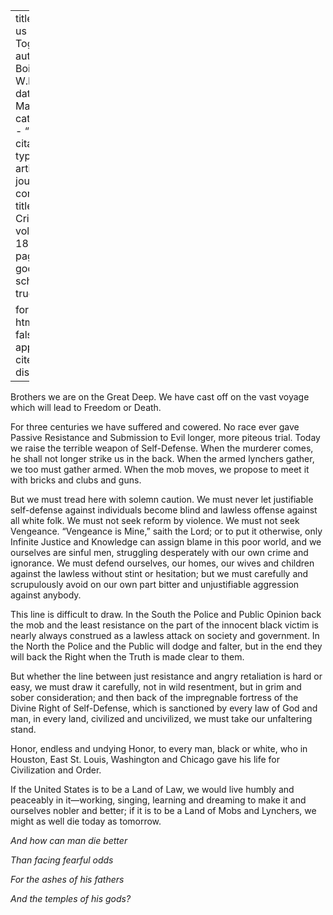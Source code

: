 
---
title: 'Let us Reason Together'
author: Du Bois, W.E.B.
date: Mar. 1919
categories: 
  - ""
citation: 
  type: article-journal
  container-title: The Crisis
  volume: 18
  issue: 5
  page: 231
google-scholar: true

format:
  html:
    toc: false
    appendix-cite-as: display
---


Brothers we are on the Great Deep. We have cast off on the vast voyage which will lead to Freedom or Death.

For three centuries we have suffered and cowered. No race ever gave Passive Resistance and Submission to Evil longer, more piteous trial. Today we raise the terrible weapon of Self-Defense. When the murderer comes, he shall not longer strike us in the back. When the armed lynchers gather, we too must gather armed. When the mob moves, we propose to meet it with bricks and clubs and guns.

But we must tread here with solemn caution. We must never let justifiable self-defense against individuals become blind and lawless offense against all white folk. We must not seek reform by violence. We must not seek Vengeance. "Vengeance is Mine," saith the Lord; or to put it otherwise, only Infinite Justice and Knowledge can assign blame in this poor world, and we ourselves are sinful men, struggling desperately with our own crime and ignorance. We must defend ourselves, our homes, our wives and children against the lawless without stint or hesitation; but we must carefully and scrupulously avoid on our own part bitter and unjustifiable aggression against anybody.

This line is difficult to draw. In the South the Police and Public Opinion back the mob and the least resistance on the part of the innocent black victim is nearly always construed as  a lawless attack on society and government. In the North the Police and the Public will dodge and falter, but in the end they will back the Right when the Truth is made clear to them.

But whether the line between just resistance and angry retaliation is hard or easy, we must draw it carefully, not in wild resentment, but in grim and sober consideration; and then back of the impregnable fortress of the Divine Right of Self-Defense, which is sanctioned by every law of God and man, in every land, civilized and uncivilized, we must take our unfaltering stand.

Honor, endless and undying Honor, to every man, black or white, who in Houston, East St. Louis, Washington and Chicago gave his life for Civilization and Order.

If the United States is to be a Land of Law, we would live humbly and peaceably in it---working, singing, learning and dreaming to make it and ourselves nobler and better; if it is to be a Land of Mobs and Lynchers, we might as well die today as tomorrow.

<div class="poem">
<p class="verse"><em>And how can man die better</em>
<p class="verse"><em>Than facing fearful odds</em>
<p class="verse"><em>For the ashes of his fathers</em>
<p class="verse"><em>And the temples of his gods?</em>
</div>
